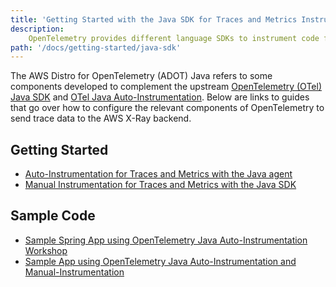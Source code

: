 ```yaml
---
title: 'Getting Started with the Java SDK for Traces and Metrics Instrumentation'
description:
    OpenTelemetry provides different language SDKs to instrument code for collecting telemetry data in the application.
path: '/docs/getting-started/java-sdk'
---
```



The AWS Distro for OpenTelemetry (ADOT) Java refers to some components developed to complement the upstream
[OpenTelemetry (OTel) Java SDK](https://github.com/open-telemetry/opentelemetry-java) and
[OTel Java Auto-Instrumentation](https://github.com/open-telemetry/opentelemetry-java-instrumentation). Below are links
to guides that go over how to configure the relevant components of OpenTelemetry to send trace data to the AWS X-Ray
backend.

<SectionSeparator />

## Getting Started

* [Auto-Instrumentation for Traces and Metrics with the Java agent](/docs/getting-started/java-sdk/auto-instr)
* [Manual Instrumentation for Traces and Metrics with the Java SDK](/docs/getting-started/java-sdk/manual-instr)

## Sample Code
* [Sample Spring App using OpenTelemetry Java Auto-Instrumentation Workshop](https://catalog.us-east-1.prod.workshops.aws/workshops/31676d37-bbe9-4992-9cd1-ceae13c5116c/en-US/aws-managed-oss/adot/javawalkthrough)
* [Sample App using OpenTelemetry Java Auto-Instrumentation and Manual-Instrumentation](https://github.com/aws-observability/aws-otel-community/tree/master/sample-apps/java-sample-app)
